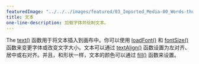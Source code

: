---
featuredImage: "../../../images/featured/03_Imported_Media-00_Words-thumbnail.png"
title: 文本
one-line-description: 加载字体并绘制文本。
---

The <a href="https://p5js.org/reference/#/p5/text" target="_blank">text()</a> 函数用于将文本插入到画布中。你可以使用 <a href="https://p5js.org/reference/#/p5/loadFont" target="_blank">loadFont()</a> 和 <a href="https://p5js.org/reference/#/p5/fontSize" target="_blank">fontSize()</a> 函数来变更字体或改变文字大小。文本可以通过 <a href="https://p5js.org/reference/#/p5/textAlign" target="_blank">textAlign()</a> 函数设置为左对齐、居中或右对齐。并且，和形状一样，文本的颜色可以通过 <a href="https://p5js.org/reference/#/p5/fill" target="_blank">fill()</a> 函数来设置。